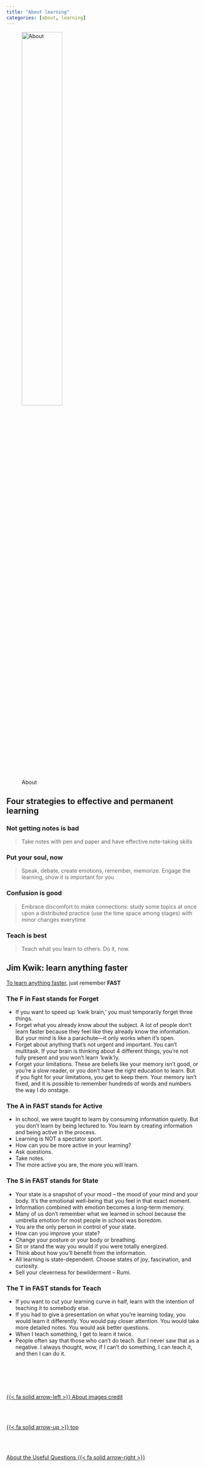 ```yaml
---
title: "About learning"
categories: [about, learning]
---
```


![About](/images/home/frontimagealbertprofeweb-about.png){width=50%}

## Four strategies to effective and permanent learning

### Not getting notes is bad  
> Take notes with pen and paper and have effective note-taking skills

### Put your soul, now
> Speak, debate, create emotions, remember, memorize. Engage the learning, show it is important for you

### Confusion is good
> Embrace discomfort to make connections: study some topics at once upon a distributed practice (use the time space among stages) with minor changes everytime

### Teach is best
> Teach what you learn to others. Do it, now.

## Jim Kwik: learn anything faster

[To learn anything faster](https://www.jimkwik.com/podcasts/kwik-brain-001-learning-anything-faster/), just remember **FAST**

### The F in Fast stands for Forget
- If you want to speed up ‘kwik brain,’ you must temporarily forget three things.
- Forget what you already know about the subject. A lot of people don’t learn faster because they feel like they already know the information. But your mind is like a parachute—it only works when it’s open.
- Forget about anything that’s not urgent and important. You can’t multitask. If your brain is thinking about 4 different things, you’re not fully present and you won’t learn ‘kwik’ly.
- Forget your limitations. These are beliefs like your memory isn’t good, or you’re a slow reader, or you don’t have the right education to learn. But if you fight for your limitations, you get to keep them. Your memory isn’t fixed, and it is possible to remember hundreds of words and numbers the way I do onstage.

### The A in FAST stands for Active
- In school, we were taught to learn by consuming information quietly. But you don’t learn by being lectured to. You learn by creating information and being active in the process.
- Learning is NOT a spectator sport.
- How can you be more active in your learning?
- Ask questions.
- Take notes.
- The more active you are, the more you will learn.


### The S in FAST stands for State
- Your state is a snapshot of your mood – the mood of your mind and your body. It’s the emotional well-being that you feel in that exact moment.
- Information combined with emotion becomes a long-term memory.
- Many of us don’t remember what we learned in school because the umbrella emotion for most people in school was boredom.
- You are the only person in control of your state.
- How can you improve your state?
- Change your posture or your body or breathing.
- Sit or stand the way you would if you were totally energized.
- Think about how you’ll benefit from the information.
- All learning is state-dependent. Choose states of joy, fascination, and curiosity.
- Sell your cleverness for bewilderment – Rumi.


### The T in FAST stands for Teach
- If you want to cut your learning curve in half, learn with the intention of teaching it to somebody else.
- If you had to give a presentation on what you’re learning today, you would learn it differently. You would pay closer attention. You would take more detailed notes. You would ask better questions.
- When I teach something, I get to learn it twice.
- People often say that those who can’t do teach. But I never saw that as a negative. I always thought, wow, if I can’t do something, I can teach it, and then I can do it.

<!--- navLinks -->
<br><br>
<div class=row>
<br>
<div class='column left previous'>
<br>
[{{< fa solid arrow-left >}} About images credit](/about/about-this-images-credit.qmd)
<br>
</div>
<br>
<div class='column center'>
<br>
[{{< fa solid arrow-up >}} top](#top)
<br>
</div>
<br>
<div class='column right next'>
<br>
[About the Useful Questions  {{< fa solid arrow-right >}}](/about/about-learning-questions.qmd)
<br>
</div>
<br>
</div>
